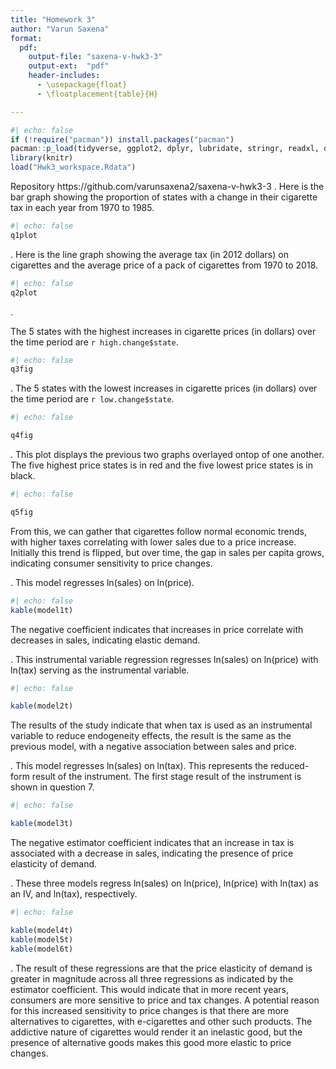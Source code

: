 ```yaml
---
title: "Homework 3"
author: "Varun Saxena"
format:
  pdf:
    output-file: "saxena-v-hwk3-3"
    output-ext:  "pdf"
    header-includes:
      - \usepackage{float}
      - \floatplacement{table}{H}

---
```

```r
#| echo: false
if (!require("pacman")) install.packages("pacman")
pacman::p_load(tidyverse, ggplot2, dplyr, lubridate, stringr, readxl, data.table, gdata, here, kableExtra)
library(knitr)
load("Hwk3_workspace.Rdata")
```

\newpage
Repository
https://github.com/varunsaxena2/saxena-v-hwk3-3
\newpage
\noindent 1. Here is the bar graph showing the proportion of states with a change in their cigarette tax in each year from 1970 to 1985.

```r
#| echo: false
q1plot
```
\newpage
\noindent 2. Here is the line graph showing the average tax (in 2012 dollars) on cigarettes and the average price of a pack of cigarettes from 1970 to 2018.
``` r
#| echo: false
q2plot
```
\newpage
\noindent 3. 

The 5 states with the highest increases in cigarette prices (in dollars) over the time period are `r high.change$state`.

``` r
#| echo: false
q3fig
```

\newpage
\noindent 4.
The 5 states with the lowest increases in cigarette prices (in dollars) over the time period are `r low.change$state`.
```r
#| echo: false

q4fig
```

\newpage
\noindent 5. This plot displays the previous two graphs overlayed ontop of one another. The five highest price states is in red and the five lowest price states is in black.
```r
#| echo: false

q5fig
```
From this, we can gather that cigarettes follow normal economic trends, with higher taxes correlating with lower sales due to a price increase. Initially this trend is flipped, but over time, the gap in sales per capita grows, indicating consumer sensitivity to price changes.

\newpage 
\noindent 6. 
This model regresses ln(sales) on ln(price).
```r
#| echo: false
kable(model1t)
```
The negative coefficient indicates that increases in price correlate with decreases in sales, indicating elastic demand.

\newpage 
\noindent 7. This instrumental variable regression regresses ln(sales) on ln(price) with ln(tax) serving as the instrumental variable.
```r
#| echo: false

kable(model2t)
```
The results of the study indicate that when tax is used as an instrumental variable to reduce endogeneity effects, the result is the same as the previous model, with a negative association between sales and price.

\newpage
\noindent 8. This model regresses ln(sales) on ln(tax). This represents the reduced-form result of the instrument. The first stage result of the instrument is shown in question 7.

```r
#| echo: false

kable(model3t)
```
The negative estimator coefficient indicates that an increase in tax is associated with a decrease in sales, indicating the presence of price elasticity of demand.

\newpage
\noindent 9.
These three models regress ln(sales) on ln(price), ln(price) with ln(tax) as an IV, and ln(tax), respectively.
```r
#| echo: false

kable(model4t)
kable(model5t)
kable(model6t)

```


\newpage
\noindent 10. 
The result of these regressions are that the price elasticity of demand is greater in magnitude across all three regressions as indicated by the estimator coefficient. This would indicate that in more recent years, consumers are more sensitive to price and tax changes. A potential reason for this increased sensitivity to price changes is that there are more alternatives to cigarettes, with e-cigarettes and other such products. The addictive nature of cigarettes would render it an inelastic good, but the presence of alternative goods makes this good more elastic to price changes.
